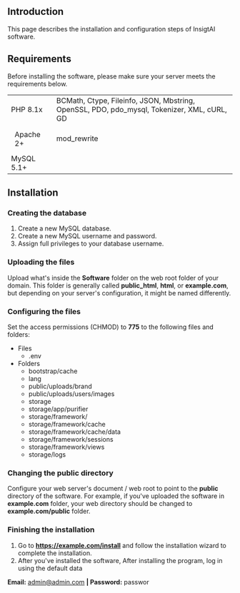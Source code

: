 ## **Introduction**

This page describes the installation and configuration steps of InsigtAI software.

## **Requirements**

Before installing the software, please make sure your server meets the requirements below.

<table><tbody><tr><td>PHP 8.1x</td><td>BCMath, Ctype, Fileinfo, JSON, Mbstring, OpenSSL, PDO, pdo_mysql, Tokenizer, XML, cURL, GD</td></tr><tr><td style="border:0px solid rgb(229, 231, 235);padding:0.75rem 1rem;">Apache 2+</td><td>mod_rewrite</td></tr><tr><td>MySQL 5.1+</td><td>&nbsp;</td></tr></tbody></table>

## **Installation**

### **Creating the database**

1.  Create a new MySQL database.
2.  Create a new MySQL username and password.
3.  Assign full privileges to your database username.

### **Uploading the files**

Upload what's inside the **Software** folder on the web root folder of your domain. This folder is generally called **public\_html**, **html**, or **example.com**, but depending on your server's configuration, it might be named differently.

### **Configuring the files**

Set the access permissions (CHMOD) to **775** to the following files and folders:

*   Files
    *   .env
*   Folders
    *   bootstrap/cache
    *   lang
    *   public/uploads/brand
    *   public/uploads/users/images
    *   storage
    *   storage/app/purifier
    *   storage/framework/
    *   storage/framework/cache
    *   storage/framework/cache/data
    *   storage/framework/sessions
    *   storage/framework/views
    *   storage/logs

### **Changing the public directory**

Configure your web server's document / web root to point to the **public** directory of the software. For example, if you've uploaded the software in **example.com** folder, your web directory should be changed to **example.com/public** folder.

### **Finishing the installation**

1.  Go to **https://example.com/install** and follow the installation wizard to complete the installation.
2.  After you've installed the software, After installing the program, log in using the default data

**Email:** [admin@admin.com](mailto:admin@admin.com) **| Password:** passwor
